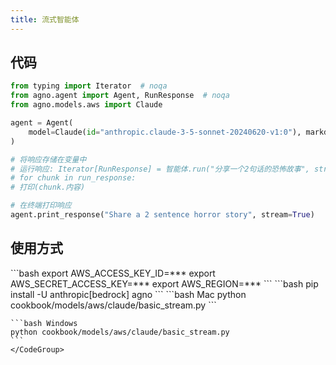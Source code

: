 ```yaml
---
title: 流式智能体
---
```

## 代码

```python cookbook/models/aws/claude/basic_stream.py
from typing import Iterator  # noqa
from agno.agent import Agent, RunResponse  # noqa
from agno.models.aws import Claude

agent = Agent(
    model=Claude(id="anthropic.claude-3-5-sonnet-20240620-v1:0"), markdown=True
)

# 将响应存储在变量中
# 运行响应: Iterator[RunResponse] = 智能体.run("分享一个2句话的恐怖故事", stream=True)
# for chunk in run_response:
# 打印(chunk.内容)

# 在终端打印响应
agent.print_response("Share a 2 sentence horror story", stream=True)
```

## 使用方式

<Steps>
  <Snippet file="create-venv-step.mdx" />

  <Step title="设置您的 AWS 凭证">
    ```bash
    export AWS_ACCESS_KEY_ID=***
    export AWS_SECRET_ACCESS_KEY=***
    export AWS_REGION=***
    ```
  </Step>

  <Step title="安装库">
    ```bash
    pip install -U anthropic[bedrock] agno
    ```
  </Step>

  <Step title="运行智能体">
    <CodeGroup>
    ```bash Mac
    python cookbook/models/aws/claude/basic_stream.py
    ```

    ```bash Windows
    python cookbook/models/aws/claude/basic_stream.py
    ```
    </CodeGroup>
  </Step>
</Steps>
